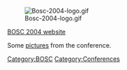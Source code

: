 [[Image:Bosc-2004-logo.gif]]

[http://open-bio.org/bosc2004 BOSC 2004 website]

Some [http://gallery.open-bio.org/gallery2/v/bosc2004/ pictures] from the conference.

[[Category:BOSC]] [[Category:Conferences]]